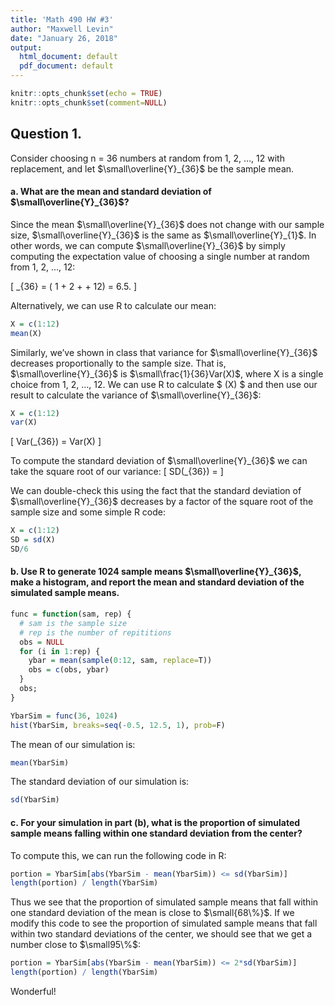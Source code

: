 ```yaml
---
title: 'Math 490 HW #3'
author: "Maxwell Levin"
date: "January 26, 2018"
output:
  html_document: default
  pdf_document: default
---
```


```r
knitr::opts_chunk$set(echo = TRUE)
knitr::opts_chunk$set(comment=NULL)
```

## Question 1.

Consider choosing n = 36 numbers at random from 1, 2, ..., 12 with replacement, and let $\small\overline{Y}_{36}$ be the sample mean.


#### a. What are the mean and standard deviation of $\small\overline{Y}_{36}$?

Since the mean $\small\overline{Y}_{36}$ does not change with our sample size, $\small\overline{Y}_{36}$ is the same as $\small\overline{Y}_{1}$. In other words, we can compute $\small\overline{Y}_{36}$ by simply computing the expectation value of choosing a single number at random from 1, 2, ..., 12:

\[
  \overline{Y}_{36} = \frac{1}{12} ( 1 + 2 + \dots + 12) = 6.5.
\]

Alternatively, we can use R to calculate our mean:
```r
X = c(1:12)
mean(X)
```

Similarly, we've shown in class that variance for $\small\overline{Y}_{36}$ decreases proportionally to the sample size. That is, $\small\overline{Y}_{36}$ is $\small\frac{1}{36}Var(X)$, where X is a single choice from 1, 2, ..., 12. We can use R to calculate $ \smallVar(X) $ and then use our result to calculate the variance of $\small\overline{Y}_{36}$:

```r
X = c(1:12)
var(X)
```

\[
  Var(\overline{Y}_{36}) = \frac{1}{36}Var(X) \approx 0.361
\]


To compute the standard deviation of $\small\overline{Y}_{36}$ we can take the square root of our variance:
\[
  SD(\overline{Y}_{36}) = \sqrt{Var(\overline{Y}_{36})} \approx 0.601
\]

We can double-check this using the fact that the standard deviation of $\small\overline{Y}_{36}$ decreases by a factor of the square root of the sample size and some simple R code:
```r
X = c(1:12)
SD = sd(X)
SD/6
```



#### b. Use R to generate 1024 sample means $\small\overline{Y}_{36}$, make a histogram, and report the mean and standard deviation of the simulated sample means.

```r
func = function(sam, rep) {
  # sam is the sample size
  # rep is the number of repititions
  obs = NULL
  for (i in 1:rep) {
    ybar = mean(sample(0:12, sam, replace=T))
    obs = c(obs, ybar)
  }
  obs;
}

YbarSim = func(36, 1024)
hist(YbarSim, breaks=seq(-0.5, 12.5, 1), prob=F)
```

The mean of our simulation is:
```r
mean(YbarSim)
```

The standard deviation of our simulation is:
```r
sd(YbarSim)
```



#### c. For your simulation in part (b), what is the proportion of simulated sample means falling within one standard deviation from the center?

To compute this, we can run the following code in R:
```r
portion = YbarSim[abs(YbarSim - mean(YbarSim)) <= sd(YbarSim)]
length(portion) / length(YbarSim)
```

Thus we see that the proportion of simulated sample means that fall within one standard deviation of the mean is close to $\small{68\%}$. If we modify this code to see the proportion of simulated sample means that fall within two standard deviations of the center, we should see that we get a number close to $\small95\%$:
```r
portion = YbarSim[abs(YbarSim - mean(YbarSim)) <= 2*sd(YbarSim)]
length(portion) / length(YbarSim)
```

Wonderful!


